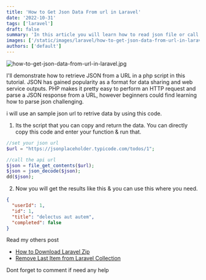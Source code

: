 ```yaml
---
title: 'How to Get Json Data From url in Laravel'
date: '2022-10-31'
tags: ['laravel']
draft: false
summary: 'In this article you will learn how to read json file or call api to get data in laravel'
images: ['/static/images/laravel/how-to-get-json-data-from-url-in-laravel.jpg']
authors: ['default']
---
```


![how-to-get-json-data-from-url-in-laravel.jpg](/static/images/laravel/how-to-get-json-data-from-url-in-laravel.jpg)

I'll demonstrate how to retrieve JSON from a URL in a php script in this tutorial. JSON has gained popularity as a format for data sharing and web service outputs. PHP makes it pretty easy to perform an HTTP request and parse a JSON response from a URL, however beginners could find learning how to parse json challenging.

i will use an sample json url to retrive data by using this code.

1.  Its the script that you can copy and return the data. You can directly copy this code and enter your function & run that.

```php
//set your json url
$url = "https://jsonplaceholder.typicode.com/todos/1";

//call the api url
$json = file_get_contents($url);
$json = json_decode($json);
dd($json);

```
2.  Now you will get the results like this & you can use this where you need.

```json
{
  "userId": 1,
  "id": 1,
  "title": "delectus aut autem",
  "completed": false
}
```

Read my others post

- [How to Download Laravel Zip](https://www.rathik.dev/blog/laravel/laravel-zip-file-creating-and-dowload)
- [Remove Last Item from Laravel Collection](https://www.rathik.dev/blog/laravel/remove-last-item-from-laravel-collection-example)


Dont forget to comment if need any help
